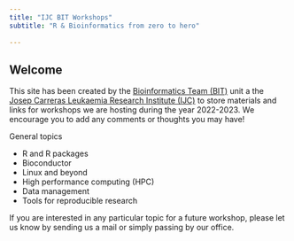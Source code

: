 ```yaml
---
title: "IJC BIT Workshops"
subtitle: "R & Bioinformatics from zero to hero"
 
---
```


## Welcome

This site has been created by the [Bioinformatics Team (BIT)](https://www.carrerasresearch.org/es/unidad-de-bioinform%C3%A1tica_130420) unit a the [Josep Carreras Leukaemia Research Institute (IJC)](https://www.carrerasresearch.org/en) to store materials and links for workshops we are hosting during the year 2022-2023. We encourage you to add any comments or thoughts you may have!

General topics

* R and R packages
* Bioconductor
* Linux and beyond
* High performance computing (HPC)
* Data management
* Tools for reproducible research


If you are interested in any particular topic for a future workshop, please let us know by sending us a mail or simply passing by our office.
